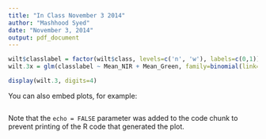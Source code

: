 ```yaml
---
title: "In Class November 3 2014"
author: "Mashhood Syed"
date: "November 3, 2014"
output: pdf_document
---
```


```r
wilt$classlabel = factor(wilt$class, levels=c('n', 'w'), labels=c(0,1))
wilt.3x = glm(classlabel ~ Mean_NIR + Mean_Green, family=binomial(link="logit"), data=wilt)

display(wilt.3, digits=4)

```

You can also embed plots, for example:

```r

```

Note that the `echo = FALSE` parameter was added to the code chunk to prevent printing of the R code that generated the plot.
